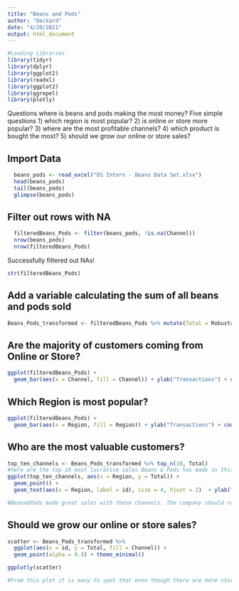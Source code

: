 ```yaml
---
title: "Beans and Pods"
author: "Deckard"
date: "4/20/2021"
output: html_document
---
```



```r
#Loading Libraries
library(tidyr)
library(dplyr)
library(ggplot2)
library(readxl)
library(ggplot2)
library(ggrepel)
library(plotly)

```

Questions
where is beans and pods making the most money?
Five simple questions
1) which region is most popular?
2) is online or store more popular?
3) where are the most profitable channels?
4) which product is bought the most?
5) should we grow our online or store sales?


## Import Data


```r
  beans_pods <- read_excel("DS Intern - Beans Data Set.xlsx")
  head(beans_pods)
  tail(beans_pods)
  glimpse(beans_pods)

```
## Filter out rows with NA
```r
  filteredBeans_Pods <- filter(beans_pods, !is.na(Channel))
  nrow(beans_pods)
  nrow(filteredBeans_Pods)

```
Successfully filtered out NAs!

```r
str(filteredBeans_Pods)

```
## Add a variable calculating the sum of all beans and pods sold
```r
Beans_Pods_transformed <- filteredBeans_Pods %>% mutate(Total = Robusta + Arabica + Espresso + Lungo + Latte + Cappuccino) %>% mutate(id = row_number(), .before = Channel) # also adding an id column here

```

## Are the majority of customers coming from Online or Store?
```r
ggplot(filteredBeans_Pods) + 
  geom_bar(aes(x = Channel, fill = Channel)) + ylab("Transactions") + coord_flip() + theme_minimal()

```
## Which Region is most popular?
```r
ggplot(filteredBeans_Pods) + 
  geom_bar(aes(x = Region, fill = Region)) + ylab("Transactions") + coord_flip() + theme_minimal()

```
## Who are the most valuable customers?
```r
top_ten_channels <- Beans_Pods_transformed %>% top_n(10, Total)
#here are the top 10 most lucrative sales Beans & Pods has made in this dataset.
ggplot(top_ten_channels, aes(x = Region, y = Total)) +
  geom_point() +
  geom_text(aes(x = Region, label = id), size = 4, hjust = 2)  + ylab("Total Beans&Pods Sold") + theme_minimal()

#Beans&Pods made great sales with these channels. The company should reach out them with promotions and/or feedback. 
```
## Should we grow our online or store sales?
```r
scatter <- Beans_Pods_transformed %>%
  ggplot(aes(x = id, y = Total, fill = Channel)) +
  geom_point(alpha = 0.3) + theme_minimal()

ggplotly(scatter)

#From this plot it is easy to spot that even though there are more store sales overall. Customers who shop online purchase more beans&pods with their transactions. To maximize profit the company should look into expanding online sales.   
```
